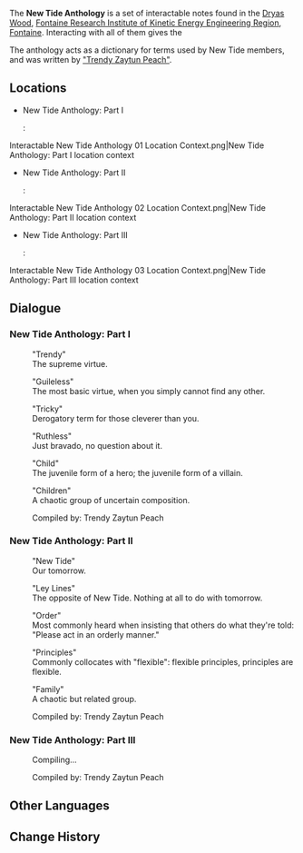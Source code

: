 {{Terminology Infobox
|image        = 
|type         = Notable Interactables
|region       = Fontaine
|subregion    = 
|area         = Fontaine Research Institute of Kinetic Energy Engineering Region
|subarea      = 
|poi          = Dryas Wood
}}
The '''New Tide Anthology''' is a set of interactable notes found in the [[Dryas Wood]], [[Fontaine Research Institute of Kinetic Energy Engineering Region]], [[Fontaine]]. Interacting with all of them gives the {{Achievement|"...What New Tide?"}}

The anthology acts as a dictionary for terms used by New Tide members, and was written by [["Trendy Zaytun Peach"]].

==Locations==
* New Tide Anthology: Part I
*: <gallery>Interactable New Tide Anthology 01 Location.png|New Tide Anthology: Part I location
Interactable New Tide Anthology 01 Location Context.png|New Tide Anthology: Part I location context
</gallery>
* New Tide Anthology: Part II
*: <gallery>Interactable New Tide Anthology 02 Location.png|New Tide Anthology: Part II location
Interactable New Tide Anthology 02 Location Context.png|New Tide Anthology: Part II location context
</gallery>
* New Tide Anthology: Part III
*: <gallery>Interactable New Tide Anthology 03 Location.png|New Tide Anthology: Part III location
Interactable New Tide Anthology 03 Location Context.png|New Tide Anthology: Part III location context
</gallery>

==Dialogue==
===New Tide Anthology: Part I===
{{Dialogue Start}}
:"Trendy"
:The supreme virtue.

:"Guileless"
:The most basic virtue, when you simply cannot find any other.

:"Tricky"
:Derogatory term for those cleverer than you.

:"Ruthless"
:Just bravado, no question about it.

:"Child"
:The juvenile form of a hero; the juvenile form of a villain.

:"Children"
:A chaotic group of uncertain composition.

:Compiled by: Trendy Zaytun Peach
{{Dialogue End}}

===New Tide Anthology: Part II ===
{{Dialogue Start}}
:"New Tide"
:Our tomorrow.

:"Ley Lines"
:The opposite of New Tide. Nothing at all to do with tomorrow.

:"Order"
:Most commonly heard when insisting that others do what they're told: "Please act in an orderly manner."

:"Principles"
:Commonly collocates with "flexible": flexible principles, principles are flexible.

:"Family"
:A chaotic but related group.

:Compiled by: Trendy Zaytun Peach
{{Dialogue End}}

===New Tide Anthology: Part III===
{{Dialogue Start}}
:Compiling...

:Compiled by: Trendy Zaytun Peach
{{Dialogue End}}

==Other Languages==
{{Other Languages
|en      = New Tide Anthology
|zhs     = 新浪潮文汇
|zhs_rm  = 
|zht     = 新浪潮文彙
|zht_rm  = 
|zh_tl   = 
|ja      = ニューウェーブ文集
|ja_rm   = Nyuu Weebu Bunshuu
|ja_tl   = New Wave Anthology
|ko      = 새로운 물결 문집
|ko_rm   = 
|ko_tl   = 
|es      = Compendio de la nueva marea
|es_tl   = New Tide Abstract
|fr      = Anthologie de la Nouvelle marée
|fr_tl   = New Tide Anthology
|ru      = Сборник литературы новой волны
|ru_tl   = 
|th      = รวมวรรณกรรมคลื่นลูกใหม่
|th_rm   = 
|th_tl   = 
|vi      = Tuyển Tập Sóng Mới
|vi_tl   = 
|de      = Literatur der neuen Welle
|de_tl   = New Wave's Literature
|id      = Koleksi Literatur New Tide
|id_tl   = New Tide Literature Collection
|pt      = Coleção de Literatura de Nova Onda
|pt_tl   = New Tide Literature Collection
|tr      = Yeni Dalga Antolojisi
|tr_tl   = 
|it      = Letteratura della Nouvelle vague
|it_tl   = Nouvelle Vague Literature
}}

==Change History==
{{Change History|4.1}}